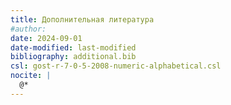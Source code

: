 ```yaml
---
title: Дополнительная литература
#author:
date: 2024-09-01
date-modified: last-modified
bibliography: additional.bib
csl: gost-r-7-0-5-2008-numeric-alphabetical.csl
nocite: |
  @*
---
```


::: {#refs}
:::
